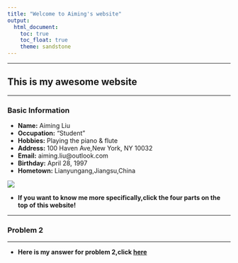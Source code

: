 ```yaml
---
title: "Welcome to Aiming's website"
output: 
  html_document:
    toc: true
    toc_float: true
    theme: sandstone
---
```

***

## This is my awesome website

***

### Basic Information

- __Name:__ Aiming Liu
- __Occupation:__ "Student"
- __Hobbies:__ Playing the piano & flute 
- __Address:__ 100 Haven Ave,New York, NY 10032
- __Email:__ aiming.liu@outlook.com
- __Birthday:__  April 28, 1997       
- __Hometown:__  Lianyungang,Jiangsu,China

![](aiming.jpeg)

- __If you want to know me more specifically,click the four parts on the top of this website!__

***
### Problem 2
***
- __Here is my answer for problem 2,click [here](plotly_dashboard.html)__

